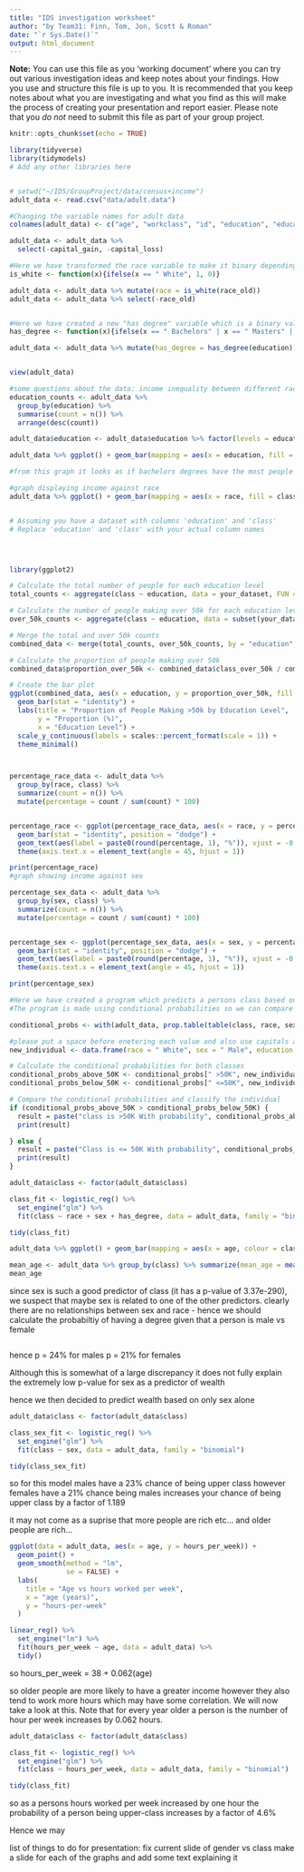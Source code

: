 ```yaml
---
title: "IDS investigation worksheet"
author: "by Team31: Finn, Tom, Jon, Scott & Roman"
date: "`r Sys.Date()`"
output: html_document
---
```


**Note:** You can use this file as you 'working document' where you can try out various investigation ideas and keep notes about your findings. How you use and structure this file is up to you. It is recommended that you keep notes about what you are investigating and what you find as this will make the process of creating your presentation and report easier. Please note that you _do not_ need to submit this file as part of your group project.



```r
knitr::opts_chunk$set(echo = TRUE)
```


```r
library(tidyverse)
library(tidymodels)
# Add any other libraries here



```


```r
# setwd("~/IDS/GroupProject/data/census+income")
adult_data <- read.csv("data/adult.data")

#Changing the variable names for adult data
colnames(adult_data) <- c("age", "workclass", "id", "education", "education-num", "marital-status", "occupation", "relationship", "race_old", "sex", "capital_gain", "capital_loss", "hours_per_week", "native-country", "class")

adult_data <- adult_data %>% 
  select(-capital_gain, -capital_loss)

#Here we have transformed the race variable to make it binary depending on if the person is white or not (1 for white 0 for other)
is_white <- function(x){ifelse(x == " White", 1, 0)}

adult_data <- adult_data %>% mutate(race = is_white(race_old))
adult_data <- adult_data %>% select(-race_old)


#Here we have created a new "has degree" variable which is a binary value taking on 1 if the person has a degree
has_degree <- function(x){ifelse(x == " Bachelors" | x == " Masters" | x == " Doctorate", 1, 0)}

adult_data <- adult_data %>% mutate(has_degree = has_degree(education))


view(adult_data)

```

```r
#some questions about the data: income inequality between different races/genders/nationalities ; class based on type of degree ; correlation between class and age; correlation between race/gender and age E.G do certain races/genders live longer than others.
education_counts <- adult_data %>%
  group_by(education) %>%
  summarise(count = n()) %>%
  arrange(desc(count))

adult_data$education <- adult_data$education %>% factor(levels = education_counts$education)

adult_data %>% ggplot() + geom_bar(mapping = aes(x = education, fill = class), position = "dodge") + theme(axis.text.x = element_text(angle = 45, hjust = 1))

#from this graph it looks as if bachelors degrees have the most people in upper class, however this does not take into account the fact that more people have bachelos in comparison to master, phd, etc..
```

```r

#graph displaying income against race
adult_data %>% ggplot() + geom_bar(mapping = aes(x = race, fill = class), position = "dodge") + theme(axis.text.x = element_text(angle = 45, hjust = 1))


# Assuming you have a dataset with columns 'education' and 'class'
# Replace 'education' and 'class' with your actual column names




library(ggplot2)

# Calculate the total number of people for each education level
total_counts <- aggregate(class ~ education, data = your_dataset, FUN = length)

# Calculate the number of people making over 50k for each education level
over_50k_counts <- aggregate(class ~ education, data = subset(your_dataset, class == ">50k"), FUN = length)

# Merge the total and over 50k counts
combined_data <- merge(total_counts, over_50k_counts, by = "education", suffixes = c("_total", "_over_50k"))

# Calculate the proportion of people making over 50k
combined_data$proportion_over_50k <- combined_data$class_over_50k / combined_data$class_total * 100

# Create the bar plot
ggplot(combined_data, aes(x = education, y = proportion_over_50k, fill = education)) +
  geom_bar(stat = "identity") +
  labs(title = "Proportion of People Making >50k by Education Level",
       y = "Proportion (%)",
       x = "Education Level") +
  scale_y_continuous(labels = scales::percent_format(scale = 1)) +
  theme_minimal()



percentage_race_data <- adult_data %>%
  group_by(race, class) %>%
  summarize(count = n()) %>%
  mutate(percentage = count / sum(count) * 100)


percentage_race <- ggplot(percentage_race_data, aes(x = race, y = percentage, fill = class)) +
  geom_bar(stat = "identity", position = "dodge") +
  geom_text(aes(label = paste0(round(percentage, 1), "%")), vjust = -0.5, position = position_dodge(width = 0.9)) +
  theme(axis.text.x = element_text(angle = 45, hjust = 1))

print(percentage_race)
#graph showing income against sex

```

```r
percentage_sex_data <- adult_data %>%
  group_by(sex, class) %>%
  summarize(count = n()) %>%
  mutate(percentage = count / sum(count) * 100)


percentage_sex <- ggplot(percentage_sex_data, aes(x = sex, y = percentage, fill = class)) +
  geom_bar(stat = "identity", position = "dodge") +
  geom_text(aes(label = paste0(round(percentage, 1), "%")), vjust = -0.5, position = position_dodge(width = 0.9)) +
  theme(axis.text.x = element_text(angle = 45, hjust = 1))

print(percentage_sex)
```
```r
#Here we have created a program which predicts a persons class based on the other variable.
#The program is made using conditional probabilities so we can compare this model to that of a linear regression once we make a linear regression model.

conditional_probs <- with(adult_data, prop.table(table(class, race, sex, education), margin = 1))

#please put a space before enetering each value and also use capitals at start
new_individual <- data.frame(race = " White", sex = " Male", education = " Bachelors")

# Calculate the conditional probabilities for both classes
conditional_probs_above_50K <- conditional_probs[" >50K", new_individual$race, new_individual$sex, new_individual$education]
conditional_probs_below_50K <- conditional_probs[" <=50K", new_individual$race, new_individual$sex, new_individual$education]

# Compare the conditional probabilities and classify the individual
if (conditional_probs_above_50K > conditional_probs_below_50K) {
  result = paste("class is >50K With probability", conditional_probs_above_50K, sep = " ")
  print(result)

} else {
  result = paste("Class is <= 50K With probability", conditional_probs_below_50K, sep = " ")
  print(result)
}
```

``` r

adult_data$class <- factor(adult_data$class)

class_fit <- logistic_reg() %>%
  set_engine("glm") %>%
  fit(class ~ race + sex + has_degree, data = adult_data, family = "binomial")

tidy(class_fit)

```


``` r
adult_data %>% ggplot() + geom_bar(mapping = aes(x = age, colour = class))

mean_age <- adult_data %>% group_by(class) %>% summarize(mean_age = mean(age))
mean_age

```

since sex is such a good predictor of class (it has a p-value of 3.37e-290), we suspect that maybe sex is related to one of the other predictors. clearly there are no relationships between sex and race - hence we should calculate the probabiltiy of having a degree given that a person is male vs female
``` r

```
hence p = 24% for males
      p = 21% for females 
      
Although this is somewhat of a large discrepancy it does not fully explain the extremely low p-value for sex as a predictor of wealth 

hence we then decided to predict wealth based on only sex alone

``` r

adult_data$class <- factor(adult_data$class)

class_sex_fit <- logistic_reg() %>%
  set_engine("glm") %>%
  fit(class ~ sex, data = adult_data, family = "binomial")

tidy(class_sex_fit)
```

so for this model males have a 23% chance of being upper class
however females have a 21% chance
being males increases your chance of being upper class by a factor of 1.189




it may not come as a suprise that more people are rich etc... and older people are rich...

```r

ggplot(data = adult_data, aes(x = age, y = hours_per_week)) +
  geom_point() +
  geom_smooth(method = "lm", 
              se = FALSE) +
  labs(
    title = "Age vs hours worked per week",
    x = "age (years)",
    y = "hours-per-week"
  )

linear_reg() %>%
  set_engine("lm") %>%
  fit(hours_per_week ~ age, data = adult_data) %>%
  tidy()

```
so hours_per_week = 38 + 0.062(age)

so older people are more likely to have a greater income however they also tend to work more hours which may have some correlation. We will now take a look at this. Note that for every year older a person is the number of hour per week increases by 0.062 hours.

```r

adult_data$class <- factor(adult_data$class)

class_fit <- logistic_reg() %>%
  set_engine("glm") %>%
  fit(class ~ hours_per_week, data = adult_data, family = "binomial")

tidy(class_fit)

```
so as a persons hours worked per week increased by one hour the probability of a person being upper-class increases by a factor of 4.6%

Hence we may

list of things to do for presentation:
fix current slide of gender vs class
make a slide for each of the graphs and add some text explaining it


